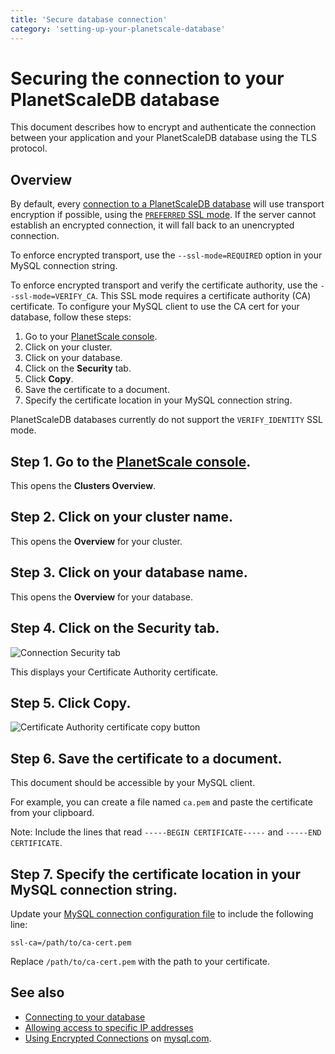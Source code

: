 ```yaml
---
title: 'Secure database connection'
category: 'setting-up-your-planetscale-database'
---
```


# Securing the connection to your PlanetScaleDB database

This document describes how to encrypt and authenticate the connection between your application and your PlanetScaleDB database using the TLS protocol.

## Overview

By default, every [connection to a PlanetScaleDB database](connecting-to-db) will use transport encryption if possible, using the [`PREFERRED` SSL mode](https://dev.mysql.com/doc/refman/5.7/en/connection-options.html#option_general_ssl-mode). If the server cannot establish an encrypted connection, it will fall back to an unencrypted connection.

To enforce encrypted transport, use the `--ssl-mode=REQUIRED` option in your MySQL connection string.

To enforce encrypted transport and verify the certificate authority, use the `--ssl-mode=VERIFY_CA`. This SSL mode requires a certificate authority (CA) certificate. To configure your MySQL client to use the CA cert for your database, follow these steps:

1. Go to your [PlanetScale console](https://console.planetscale.com).
1. Click on your cluster.
1. Click on your database.
1. Click on the **Security** tab.
1. Click **Copy**.
1. Save the certificate to a document.
1. Specify the certificate location in your MySQL connection string.

PlanetScaleDB databases currently do not support the `VERIFY_IDENTITY` SSL mode.

## Step 1. Go to the [PlanetScale console](https://console.planetscale.com).

This opens the **Clusters Overview**.

## Step 2. Click on your cluster name.

This opens the **Overview** for your cluster.

## Step 3. Click on your database name.

This opens the **Overview** for your database.

## Step 4. Click on the **Security** tab.

![Connection Security tab](/img/docs/certificate-authority-security-tab.png)

This displays your Certificate Authority certificate.

## Step 5. Click **Copy**.

![Certificate Authority certificate copy button](/img/docs/copy-certificate-authority-security-tab.png)

## Step 6. Save the certificate to a document.

This document should be accessible by your MySQL client.

For example, you can create a file named `ca.pem` and paste the certificate from your clipboard.

Note: Include the lines that read `-----BEGIN CERTIFICATE-----` and `-----END CERTIFICATE`.

## Step 7. Specify the certificate location in your MySQL connection string.

Update your [MySQL connection configuration file](connecting-to-db) to include the following line:

`ssl-ca=/path/to/ca-cert.pem`

Replace `/path/to/ca-cert.pem` with the path to your certificate.

## See also

- [Connecting to your database](connecting-to-db)
- [Allowing access to specific IP addresses](whitelisting-ips)
- [Using Encrypted Connections](https://dev.mysql.com/doc/refman/5.7/en/encrypted-connections.html) on [mysql.com](https://dev.mysql.com).
